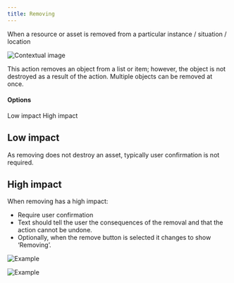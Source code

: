 ```yaml
---
title: Removing
---
```


<PageDescription>

  When a resource or asset is removed from a particular instance / situation / location
  
</PageDescription>

<Row>
  <Column colLg={8}>

![Contextual image](images/0.png)

  </Column>
</Row>

This action removes an object from a list or item; however, the object is not destroyed as a result of the action. Multiple objects can be removed at once.

#### Options

<AnchorLinks>
  <AnchorLink>Low impact</AnchorLink>
  <AnchorLink>High impact</AnchorLink>
</AnchorLinks>

## Low impact

As removing does not destroy an asset, typically user confirmation is not required.

## High impact

When removing has a high impact:
- Require user confirmation
- Text should tell the user the consequences of the removal and that the action cannot be undone.
- Optionally, when the remove button is selected it changes to show ‘Removing’.

<Row>
 <Column colMd={6} colLg={8}>

![Example](images/1.png)

 </Column>
</Row>
<Row>
 <Column colMd={6} colLg={8}>

![Example](images/2.png)

 </Column>
</Row>
